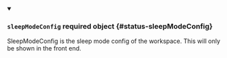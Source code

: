 


<details className="config-field" data-expandable="true" open>
<summary>

### `sleepModeConfig` <span className="config-field-required" data-required="false">required</span> <span className="config-field-type">object</span> <span className="config-field-default"></span> <span className="config-field-enum"></span> {#status-sleepModeConfig}

SleepModeConfig is the sleep mode config of the workspace. This will only be shown
in the front end.

</summary>

<PartialSleepModeConfigreference />


</details>
